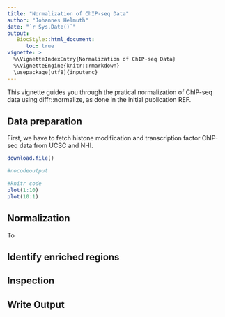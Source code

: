 ```yaml
---
title: "Normalization of ChIP-seq Data"
author: "Johannes Helmuth"
date: "`r Sys.Date()`"
output:
   BiocStyle::html_document:
      toc: true
vignette: >
  %\VignetteIndexEntry{Normalization of ChIP-seq Data}
  %\VignetteEngine{knitr::rmarkdown}
  \usepackage[utf8]{inputenc}
---
```


This vignette guides you through the pratical normalization of ChIP-seq data using diffr::normalize, as done in the initial publication REF.

## Data preparation

First, we have to fetch histone modification and transcription factor ChIP-seq data from UCSC and NHI.

```r
download.file()
```

```r
#nocodeoutput
```

```r
#knitr code
plot(1:10)
plot(10:1)
```

## Normalization

To 


## Identify enriched regions

## Inspection

## Write Output

